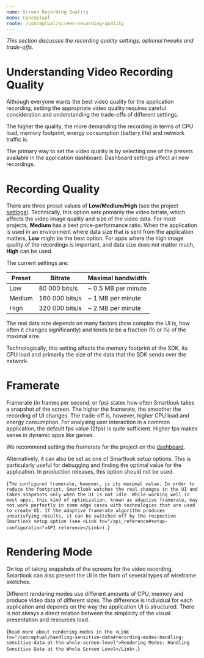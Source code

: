 ```yaml
---
name: Screen Recording Quality
menu: Conceptual
route: /conceptual/screen-recording-quality
---
```



<Title>Screen Recording Quality</Title>

*This section discusses the recording quality settings, optional tweaks and trade-offs.*

# Understanding Video Recording Quality

Although everyone wants the best video quality for the application recording, setting the appropriate video quality requires careful consideration and understanding the trade-offs of different settings.

The higher the quality, the more demanding the recording in terms of CPU load, memory footprint, energy consumption (battery life) and network traffic is.

The primary way to set the video quality is by selecting one of the presets available in the application dashboard. Dashboard settings affect all new recordings.

# Recording Quality

There are three preset values of **Low/Medium/High** (see the project [settings](https://application.smartlook.com/settings/projects)). Technically, this option sets primarily the video bitrate, which affects the video image quality and size of the video data. For most projects, **Medium** has a best price-performance ratio. When the application is used in an environment where data size that is sent from the application matters, **Low** might be the best option. For apps where the high image quality of the recordings is important, and data size does not matter much, **High** can be used.

The current settings are:

| Preset           | Bitrate         | Maximal bandwidth         |
|------------------|-----------------|-----------------------|
| Low              |  80 000 bits/s  | ~ 0.5 MB per minute   |
| Medium           | 160 000 bits/s  | ~ 1 MB per minute     |
| High             | 320 000 bits/s  | ~ 2 MB per minute     |

The real data size depends on many factors (how complex the UI is, how often it changes significantly) and tends to be a fraction (½ or ⅓) of the maximal size.

Technologically, this setting affects the memory footprint of the SDK, its CPU load and primarily the size of the data that the SDK sends over the network.

# Framerate

Framerate (in frames per second, or fps) states how often Smartlook takes a snapshot of the screen. The higher the framerate, the smoother the recording of UI changes. The trade-off is, however, higher CPU load and energy consumption. For analysing user interaction in a common application, the default fps value (2fps) is quite sufficient. Higher fps makes sense in dynamic apps like games.

We recommend setting the framerate for the project on the [dashboard](https://application.smartlook.com/settings/projects).

Alternatively, it can also be set as one of Smartlook setup options. This is particularly useful for debugging and finding the optimal value for the application. In production releases, this option should not be used.

<TextBlock>{`
The configured framerate, however, is its maximal value. In order to reduce the footprint, Smartlook watches the real changes in the UI and takes snapshots only when the UI is not idle. While working well in most apps, this kind of optimization, known as adaptive framerate, may not work perfectly in some edge cases with technologies that are used to create UI. If the adaptive framerate algorithm produces unsatisfying results, it can be switched off by the respective Smartlook setup option (see <Link to="/api_reference#setup-configuration">API reference</Link>).
`}</TextBlock>

# Rendering Mode

On top of taking snapshots of the screens for the video recording, Smartlook can also present the UI in the form of several types of wireframe sketches.

Different rendering modes use different amounts of CPU, memory and produce video data of different sizes. The difference is individual for each application and depends on the way the application UI is structured. There is not always a direct relation between the simplicity of the visual presentation and resources load.

<TextBlock>{`
Read more about rendering modes in the <Link to="/conceptual/handling-sensitive-data#recording-modes-handling-sensitive-data-at-the-whole-screen-level">Rendering Modes: Handling Sensitive Data at the Whole Screen Level</Link>.
`}</TextBlock>

